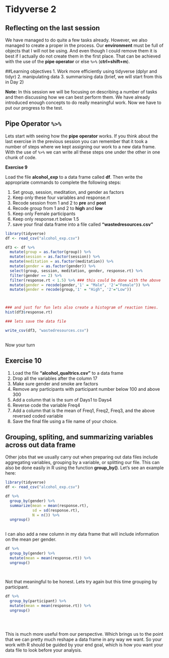 # Tidyverse 2 {#session5}

## Reflecting on the last session

We have managed to do quite a few tasks already. However, we also managed to create a proper in the process. Our **environment**  must be full of objects that I will not be using. And even though I could remove them it is best if I actually do not create them in the first place. That can be achieved with the use of the **pipe operator** or else `%>%` (**ctrl+shift+m**).

##Learning objectives 
1. Work more efficiently using tidyverse (dplyr and tidyr)
2. manipulating data
3. summarising data (brief, we will start from this in Day 2)


**Note:** In this session we will be focusing on describing a number of tasks and then discussing how we can best perform them. We have already introduced enough concepts to do really meaningful work. Now we have to put our progress to the test. 


## Pipe Operator `%>%`  

Lets start with seeing how the **pipe operator** works. If you think about the last exercise in the previous session you can remember that it took a number of steps where we kept assigning our work to a new data frame. With the use of `%>%` we can write all these steps one under the other in one chunk of code.

**Exercise 9**

Load the file **alcohol_exp** to a data frame called **df**. Then write the appropriate commands to complete the following steps:

1. Set group, session, meditation, and gender as factors
2. Keep only these four variables and response.rt
3. Recode session from 1 and 2 to **pre** and **post**
4. Recode group from 1 and 2 to **high** and **low**
5. Keep only Female participants
6. Keep only response.rt below 1.5
6. save your final data frame into a file called **"wastedresources.csv"**


```r
library(tidyverse)
df <- read_csv("alcohol_exp.csv")

df3 <- df %>% 
  mutate(group = as.factor(group)) %>% 
  mutate(session = as.factor(session)) %>% 
  mutate(meditation = as.factor(meditation)) %>% 
  mutate(gender = as.factor(gender)) %>% 
  select(group, session, meditation, gender, response.rt) %>% 
  filter(gender == 2) %>% 
  filter(response.rt < 1.5) %>% ### this could be done with the above
  mutate(gender = recode(gender,'1' = "Male", '2'="Female")) %>% 
  mutate(gender = recode(group,'1' = "High", '2'="Low"))



### and just for fun lets also create a histogram of reaction times.
hist(df3$response.rt)

### lets save the data file

write_csv(df3, "wastedresources.csv")
  
```

Now your turn

## Exercise 10

1. Load the file **"alcohol_qualtrics.csv"** to a data frame
2. Drop all the variables after the column 17
3. Make sure gender and smoke are factors
4. Remove any participants with participant number below 100 and above 300
5. Add a column that is the sum of Days1 to Days4
6. Reverse code the variable Freq4
7. Add a column that is the mean of Freq1, Freq2, Freq3, and the above reversed coded variable
8. Save the final file using a file name of your choice.



## Grouping, spliting, and summarizing variables across out data frame

Other jobs that we usually carry out when preparing out data files include aggregating variables, grouping by a variable, or splitting our file. This can also be done easily in R using the function **group_by()**. Let's see an example here:

```r
library(tidyverse)
df <- read_csv("alcohol_exp.csv")

df %>% 
  group_by(gender) %>% 
  summarize(mean = mean(response.rt),
            sd = sd(response.rt),
            N = n()) %>% 
  ungroup()
  
```


I can also add a new column in my data frame that will include information on the mean per gender.  

```r

df %>% 
  group_by(gender) %>% 
  mutate(mean = mean(response.rt)) %>% 
  ungroup()
  
  
```

Not that meaningful to be honest. Lets try again but this time grouping by participant.  

```r

df %>% 
  group_by(participant) %>% 
  mutate(mean = mean(response.rt)) %>% 
  ungroup()

 
  
```

This is much more useful from our perspective. Which brings us to the point that we can pretty much reshape a data frame in any way we want. So your work with R should be guided by your end goal, which is how you want your data file to look before your analysis.



